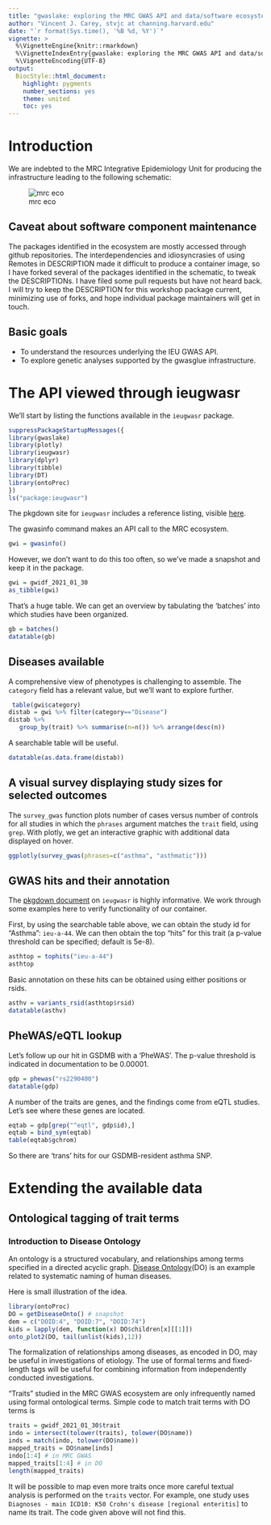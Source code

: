 ```yaml
---
title: "gwaslake: exploring the MRC GWAS API and data/software ecosystem with Bioconductor"
author: "Vincent J. Carey, stvjc at channing.harvard.edu"
date: "`r format(Sys.time(), '%B %d, %Y')`"
vignette: >
  %\VignetteEngine{knitr::rmarkdown}
  %\VignetteIndexEntry{gwaslake: exploring the MRC GWAS API and data/software ecosystem with Bioconductor}
  %\VignetteEncoding{UTF-8}
output:
  BiocStyle::html_document:
    highlight: pygments
    number_sections: yes
    theme: united
    toc: yes
---
```


# Introduction

We are indebted to the MRC Integrative Epidemiology Unit for
producing the infrastructure leading to the following schematic:

![mrc eco](mrcieuglue.png)

## Caveat about software component maintenance

The packages identified in the ecosystem are mostly
accessed through github repositories.  The interdependencies
and idiosyncrasies of using Remotes in DESCRIPTION made it
difficult to produce a container image, so I have forked several
of the packages identified in the schematic, to tweak the
DESCRIPTIONs.  I have filed some pull requests but have not
heard back.  I will try to keep the DESCRIPTION for this workshop
package current, minimizing use of forks, and hope individual
package maintainers will get in touch.

## Basic goals

- To understand the resources underlying the IEU GWAS API.
- To explore genetic analyses supported by the gwasglue
infrastructure.

# The API viewed through ieugwasr

We'll start by listing the functions available in the `ieugwasr` package.

```r
suppressPackageStartupMessages({
library(gwaslake)
library(plotly)
library(ieugwasr)
library(dplyr)
library(tibble)
library(DT)
library(ontoProc)
})
ls("package:ieugwasr")
```

The pkgdown site for `ieugwasr` includes a reference listing, visible [here](https://mrcieu.github.io/ieugwasr/reference/index.html).

The gwasinfo command makes an API call to the MRC ecosystem.
```r
gwi = gwasinfo()
```
However, we don't want to do this too often, so we've made a snapshot and keep it
in the package.
```r
gwi = gwidf_2021_01_30
as_tibble(gwi)
```

That's a huge table.  We can get an overview by tabulating the 'batches' into which
studies have been organized.

```r
gb = batches()
datatable(gb)
```


## Diseases available

A comprehensive view of phenotypes is challenging to assemble.
The `category` field has a relevant value, but we'll want to explore
further.
```r
 table(gwi$category)
distab = gwi %>% filter(category=="Disease")
distab %>% 
   group_by(trait) %>% summarise(n=n()) %>% arrange(desc(n))
```

A searchable table will be useful.
```r
datatable(as.data.frame(distab))
```

## A visual survey displaying study sizes for selected outcomes

The `survey_gwas` function plots number of cases versus number
of controls for all studies in which the `phrases` argument
matches the `trait` field, using `grep`.
With plotly,
we get an interactive graphic with additional data displayed on hover.
```r
ggplotly(survey_gwas(phrases=c("asthma", "asthmatic")))
```

## GWAS hits and their annotation

The [pkgdown document](https://mrcieu.github.io/ieugwasr/articles/guide.html) 
on `ieugwasr` is highly informative.  We work through some examples here
to verify functionality of our container.

First, by using the searchable table above, we can obtain the study
id for "Asthma": `ieu-a-44`.  We can then obtain the top "hits" for
this trait (a p-value threshold can be specified; default is 5e-8).
```r
asthtop = tophits("ieu-a-44")
asthtop
```
Basic annotation on these hits can be obtained using
either positions or rsids.
```r
asthv = variants_rsid(asthtop$rsid)
datatable(asthv)
```

## PheWAS/eQTL lookup

Let's follow up our hit in GSDMB with a 'PheWAS'.
The p-value threshold is indicated in documentation to be 0.00001.

```r
gdp = phewas("rs2290400")
datatable(gdp)
```

A number of the traits are genes, and the findings come from
eQTL studies.  Let's see where these genes are located.

```r
eqtab = gdp[grep("^eqtl", gdp$id),]
eqtab = bind_sym(eqtab)
table(eqtab$gchrom)
```

So there are 'trans' hits for our GSDMB-resident asthma SNP.

# Extending the available data

## Ontological tagging of trait terms

### Introduction to Disease Ontology

An ontology is a structured vocabulary, and relationships
among terms specified in a directed acyclic graph.
[Disease Ontology](https://disease-ontology.org/)(DO) is an
example related to systematic naming of human diseases.

Here is small illustration of the idea.
```r
library(ontoProc)
DO = getDiseaseOnto() # snapshot
dem = c("DOID:4", "DOID:7", "DOID:74")
kids = lapply(dem, function(x) DO$children[x][[1]])
onto_plot2(DO, tail(unlist(kids),12))
```

The formalization of relationships among diseases, as encoded
in DO, may be useful in investigations of etiology.  The use
of formal terms and fixed-length tags will be useful for 
combining information from independently conducted investigations.

"Traits" studied in the MRC GWAS ecosystem are only infrequently
named using formal ontological terms.  Simple code to
match trait terms with DO terms is

```r
traits = gwidf_2021_01_30$trait
indo = intersect(tolower(traits), tolower(DO$name))
inds = match(indo, tolower(DO$name))
mapped_traits = DO$name[inds]
indo[1:4] # in MRC GWAS
mapped_traits[1:4] # in DO
length(mapped_traits)
```

It will be possible to map even more traits once more careful textual
analysis is performed on the `traits` vector.  For example,
one study uses `Diagnoses - main ICD10: K50 Crohn's disease [regional enteritis]`
to name its trait.  The code given above will not find this.


